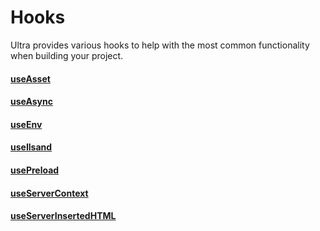 # Hooks

Ultra provides various hooks to help with the most common functionality when building your project.

#### [useAsset](/docs/hooks/use-asset)

#### [useAsync](/docs/hooks/use-async)

#### [useEnv](/docs/hooks/use-env)

#### [useIlsand](/docs/hooks/use-island)

#### [usePreload](/docs/hooks/use-preload)

#### [useServerContext](/docs/hooks/use-server-context)

#### [useServerInsertedHTML](/docs/hooks/use-server-inserted-html)
